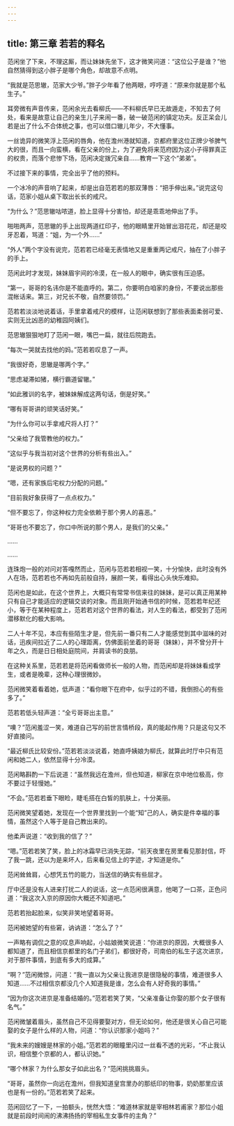 ```yaml
---
---
---
```

title: 第三章 若若的释名
---




范闲坐了下来，不理这厮，而让妹妹先坐下，这才微笑问道：“这位公子是谁？”他自然猜得到这小胖子是哪个角色，却故意不点明。

“我就是范思辙，范家大少爷。”胖子少年看了他两眼，哼哼道：“原来你就是那个私生子。”

耳旁微有声音传来，范闲余光去看柳氏——不料柳氏早已无故遁走，不知去了何处，看来是故意让自己的亲生儿子来闹一番，破一破范闲的镇定功夫。反正呆会儿若是出了什么不合体统之事，也可以借口辙儿年少，不大懂事。

一丝诡异的微笑浮上范闲的唇角，他在澹州港就知道，京都府里这位正牌少爷脾气大的很，而且一向蛮横，看在父亲的份上，为了避免将来范府因为这小子得罪真正的权贵，而落个悲惨下场，范闲决定拨冗亲自……教育一下这个“弟弟”。

不过接下来的事情，完全出乎了他的预料。

一个冰冷的声音响了起来，却是出自范若若的那双薄唇：“把手伸出来。”说完这句话，范家小姐从桌下取出长长的戒尺。

“为什么？”范思辙咕哝道，脸上显得十分害怕，却还是乖乖地伸出了手。

啪啪两声，范思辙的手上出现两道红印子，他的眼睛里开始冒出泪花花，却还是咬牙忍着，骂道：“姐，为一个外……”

“外人”两个字没有说完，范若若已经毫无表情地又是重重两记戒尺，抽在了小胖子的手上。

范闲此时才发现，妹妹眉宇间的冷漠，在一般人的眼中，确实很有压迫感。

“第一，哥哥的名讳你是不能直呼的。第二，你要明白咱家的身份，不要说出那些混帐话来。第三，对兄长不敬，自然要领罚。”

范若若淡淡地说着话，手里拿着戒尺的模样，让范闲联想到了那些表面柔弱可爱、实则无比凶恶的幼稚园阿姨们。

范思辙狠狠地盯了范闲一眼，嘴巴一扁，就往后院跑去。

“每次一哭就去找他的妈。”范若若叹息了一声。

“我很好奇，思辙是哪两个字。”

“思虑凝滞如猪，横行霸道留辙。”

“如此雅训的名字，被妹妹解成这两句话，倒是好笑。”

“哪有哥哥讲的顽笑话好笑。”

“为什么你可以手拿戒尺将人打？”

“父亲给了我管教他的权力。”

“这似乎与我当初对这个世界的分析有些出入。”

“是说男权的问题？”

“嗯，还有家族后宅权力分配的问题。”

“目前我好象获得了一点点权力。”

“但不要忘了，你这种权力完全依赖于那个男人的喜恶。”

“哥哥也不要忘了，你口中所说的那个男人，是我们的父亲。”

……

……

连珠炮一般的对问对答嘎然而止，范闲与范若若相视一笑，十分愉快，此时没有外人在场，范若若也不再如先前般自持，展颜一笑，看得出心头快乐难抑。

范闲也是如此，在这个世界上，大概只有常常书信来往的妹妹，是可以真正用某种只有自己才能适应的逻辑交谈的对象。而且刚开始通书信的时候，范若若年纪还小，等于在某种程度上，范若若对这个世界的看法，对人生的看法，都受到了范闲潜移默化的极大影响。

二人十年不见，本应有些陌生才是，但先前一番只有二人才能感觉到其中滋味的对话，迅疾间拉近了二人的心理距离，仿佛面前坐着的哥哥（妹妹），并不曾分开十年之久，而是日日相处庭院间，并肩读书的良朋。

在这种关系里，范若若是将范闲看做师长一般的人物，而范闲却是将妹妹看成学生，或者是晚辈，这种心理很微妙。

范闲微笑着看着她，低声道：“看你眼下在府中，似乎过的不错，我倒担心的有些多了。”

范若若低头轻声道：“全亏哥哥出主意。”

“噢？”范闲羞涩一笑，难道自己写的前世言情桥段，真的能起作用？只是这句又不好直接问。

“最近柳氏比较安份。”范若若淡淡说着，她直呼姨娘为柳氏，就算此时厅中只有范闲和她二人，依然显得十分冷漠。

范闲略斟酌一下后说道：“虽然我远在澹州，但也知道，柳家在京中地位极高，你不要过于轻慢她。”

“不会。”范若若垂下眼睑，睫毛搭在白皙的肌肤上，十分美丽。

范闲微笑望着她，发现在一个世界里找到一个能“知”己的人，确实是件幸福的事情，虽然这个人等于是自己教出来的。

他柔声说道：“收到我的信了？”

“嗯。”范若若笑了笑，脸上的冰霜早已消失无踪，“前天夜里在房里看见那封信，吓了我一跳，还以为是来坏人，后来看见信上的字迹，才知道是你。”

范闲耸耸肩，心想凭五竹的能力，当送信的确实有些屈才。

厅中还是没有人进来打扰二人的说话，这一点范闲很满意，他喝了一口茶，正色问道：“我这次入京的原因你大概还不知道吧。”

范若若抬起脸来，似笑非笑地望着哥哥。

范闲被她望的有些窘，讷讷道：“怎么了？”

一声略有调侃之意的叹息声响起，小姑娘微笑说道：“你进京的原因，大概很多人都知道了，而且相信京都里的名门子弟们，都很好奇，司南伯的私生子这次进京，对于那件事情，到底有多大的成算。”

“啊？”范闲微惊，问道：“我一直以为父亲让我进京是很隐秘的事情，难道很多人知道……不过相信京都没几个人知道我是谁，怎么会有人好奇我的事情。”

“因为你这次进京是准备结婚的。”范若若笑了笑，“父亲准备让你娶的那个女子很有名气。”

范闲微皱着眉头，虽然自己不见得要娶对方，但无论如何，他还是很关心自己可能娶的女子是什么样的人物，问道：“你认识那家小姐吗？”

“我未来的嫂嫂是林家的小姐。”范若若的眼瞳里闪过一丝看不透的光彩，“不止我认识，相信整个京都的人，都认识她。”

“哪个林家？为什么那女子如此出名？”范闲挑挑眉头。

“哥哥，虽然你一向远在澹州，但我知道皇宫里办的那纸印的物事，奶奶那里应该也是有一份的。”范若若笑了起来。

范闲回忆了一下，一拍额头，恍然大悟：“难道林家就是宰相林若甫家？那位小姐就是前段时间闹的沸沸扬扬的宰相私生女事件的主角？”